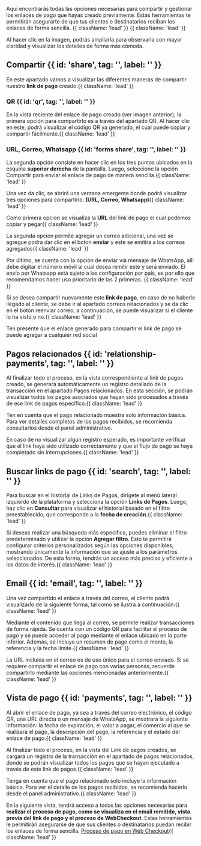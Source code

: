 
<HeroPattern />


Aquí encontrarás todas las opciones necesarias para compartir y gestionar los enlaces de pago que hayas creado previamente. Estas herramientas te permitirán asegurarte de que tus clientes o destinatarios reciban los enlaces de forma sencilla. {{ className: 'lead' }} {{ className: 'lead' }}

<Note>Al hacer clic en la imagen, podrás ampliarla para observarla con mayor claridad y visualizar los detalles de forma más cómoda.</Note>

## Compartir {{ id: 'share', tag: '', label: '' }}

En este apartado vamos a visualizar las diferentes maneras de compartir nuestro **link de pago** creado.{{ className: 'lead' }}

### QR {{ id: 'qr', tag: '', label: '' }}

En la vista reciente del enlace de pago creado (ver imagen anterior), la primera opción para compartirlo es a través del apartado QR. Al hacer clic en este, podrá visualizar el código QR ya generado, el cual puede copiar y compartir fácilmente.{{ className: 'lead' }}

<CenteredContainer>
    <ImageZoom
      src="/Qr_link.webp"
      alt="Qr_link"
      className="w-full h-auto shadow rounded-md my-0 transition-transform duration-300 ease-in-out cursor-pointer hover:scale-110 focus:scale-110" 
    />
</CenteredContainer>

### URL, Correo, Whatsapp {{ id: 'forms share', tag: '', label: '' }}

La segunda opción consiste en hacer clic en los tres puntos ubicados en la esquina **superior derecha** de la pantalla. Luego, seleccione la opción Compartir para enviar el enlace de pago de manera sencilla.{{ className: 'lead' }}


<CenteredContainer>
    <ImageZoom
      src="/Share_link.webp"
      alt="Share_link"
      className="w-full h-auto shadow rounded-md my-0 transition-transform duration-300 ease-in-out cursor-pointer hover:scale-110 focus:scale-110" 
    />
</CenteredContainer>

Una vez da clic, se abrirá una ventana emergente donde podrá visualizar tres opciones para compartirlo. **(URL, Correo, Whatsapp)**{{ className: 'lead' }}

Como primera opcion se visualiza la **URL** del link de pago el cual podemos copiar y pegar{{ className: 'lead' }}


<CenteredContainer>
    <ImageZoom
      src="/Url_link.webp"
      alt="Url_link"
      className="w-full h-auto shadow rounded-md my-0 transition-transform duration-300 ease-in-out cursor-pointer hover:scale-110 focus:scale-110" 
    />
</CenteredContainer>

La segunda opcion permite agregar un correo adicional, una vez se agregue podra dar clic en el boton **enviar** y este se emitira a los correos agregados{{ className: 'lead' }}

<CenteredContainer>
    <ImageZoom
      src="/Email_link.webp"
      alt="Email_link"
      className="w-full h-auto shadow rounded-md my-0 transition-transform duration-300 ease-in-out cursor-pointer hover:scale-110 focus:scale-110" 
    />
</CenteredContainer>

Por último, se cuenta con la opción de enviar vía mensaje de WhatsApp, allí debe digitar el número móvil al cual desea remitir este y será enviado. El envío por Whatsapp está sujeto a las configuración por país, es por ello que recomendamos hacer uso prioritario de las 2 primeras. {{ className: 'lead' }}

<CenteredContainer>
    <ImageZoom
      src="/Wp_link.webp"
      alt="Wp_link"
      className="w-full h-auto shadow rounded-md my-0 transition-transform duration-300 ease-in-out cursor-pointer hover:scale-110 focus:scale-110" 
    />
</CenteredContainer>

Si se desea compartir nuevamente este **link de pago**, en caso de no haberle llegado al cliente, se debe ir al apartado correos relacionados y se da clic en el botón reenviar correo, a continuación, se puede visualizar si el cliente lo ha visto o no.{{ className: 'lead' }}

<Note> Ten presente que el enlace generado para compartir el link de pago se puede agregar a cualquier red social</Note>

## Pagos relacionados {{ id: 'relationship-payments', tag: '', label: '' }}

Al finalizar todo el proceso, en la vista correspondiente al link de pagos creado, se generará automáticamente un registro detallado de la transacción en el apartado Pagos relacionados. En esta sección, se podrán visualizar todos los pagos asociados que hayan sido procesados a través de ese link de pagos específico.{{ className: 'lead' }}

<Note>Ten en cuenta que el pago relacionado muestra solo información básica. Para ver detalles completos de los pagos recibidos, se recomienda consultarlos desde el panel administrativo.</Note>

En caso de no visualizar algún registro esperado, es importante verificar que el link haya sido utilizado correctamente y que el flujo de pago se haya completado sin interrupciones.{{ className: 'lead' }}

## Buscar links de pago {{ id: 'search', tag: '', label: '' }}

Para buscar en el historial de Links de Pagos, dirígete al menú lateral izquierdo de la plataforma y selecciona la opción **Links de Pagos**. Luego, haz clic en **Consultar** para visualizar el historial basado en el filtro preestablecido, que corresponde a la **fecha de creación**.{{ className: 'lead' }}

Si deseas realizar una búsqueda más específica, puedes eliminar el filtro predeterminado y utilizar la opción **Agregar filtro**. Esto te permitirá configurar criterios personalizados según las opciones disponibles, mostrando únicamente la información que se ajuste a los parámetros seleccionados. De esta forma, tendrás un acceso más preciso y eficiente a los datos de interés.{{ className: 'lead' }}

<CenteredContainer>
    <ImageZoom
      src="/Payments/searchPaymentLink.webp"
      alt="Search payment links"
      className="w-full h-auto shadow rounded-md my-0 transition-transform duration-300 ease-in-out cursor-pointer hover:scale-110 focus:scale-110" 
    />
</CenteredContainer>

## Email {{ id: 'email', tag: '', label: '' }}
Una vez compartido el enlace a través del correo, el cliente podrá visualizarlo de la siguiente forma, tal como se ilustra a continuación:{{ className: 'lead' }}

<CenteredContainer>
  <div className='w-full sm:w-1/2 lg:w-1/2 sm:ml-10 sm:mr-6'>
    <ImageZoom
      src="/Email_pay.webp"
      alt="Email pay"
      className="w-full h-auto shadow rounded-md my-0 transition-transform duration-300 ease-in-out cursor-pointer hover:scale-110 focus:scale-110" 
    />
  </div>
</CenteredContainer>

Mediante el contenido que llega al correo, se permite realizar transacciones de forma rápida. Se cuenta con un código QR para facilitar el proceso de pago y se puede acceder al pago mediante el enlace ubicado en la parte inferior. Además, se incluye un resumen de pago como el monto, la referencia y la fecha límite.{{ className: 'lead' }}

<Note>
    La URL incluida en el correo es de uso único para el correo enviado. Si se requiere compartir el enlace de pago con varias personas, recuerde compartirlo mediante las opciones mencionadas anteriormente.{{ className: 'lead' }}
</Note>

## Vista de pago  {{ id: 'payments', tag: '', label: '' }}

Al abrir el enlace de pago, ya sea a través del correo electrónico, el código QR, una URL directa o un mensaje de WhatsApp, se mostrará la siguiente información: la fecha de expiración, el valor a pagar, el comercio al que se realizará el pago, la descripción del pago, la referencia y el estado del enlace de pago.{{ className: 'lead' }}

<CenteredContainer>
    <ImageZoom
      src="/Payment_view.webp"
      alt="Payment view"
      className="w-full h-auto shadow rounded-md my-0 transition-transform duration-300 ease-in-out cursor-pointer hover:scale-110 focus:scale-110" 
    />
</CenteredContainer>

Al finalizar todo el proceso, en la vista del Link de pagos creados, se cargará un registro de la transacción en el apartado de pagos relacionados, donde se podrán visualizar todos los pagos que se hayan ejecutado a través de este link de pagos.{{ className: 'lead' }}

<CenteredContainer>
    <ImageZoom
      src="/View_pay_links.webp"
      alt="View pay links"
      className="w-full h-auto shadow rounded-md my-0 transition-transform duration-300 ease-in-out cursor-pointer hover:scale-110 focus:scale-110" 
    />
</CenteredContainer>

<Note>
    Tenga en cuenta que el pago relacionado solo incluye la información básica. Para ver el detalle de los pagos recibidos, se recomienda hacerlo desde el panel administrativo.{{ className: 'lead' }}
</Note>

En la siguiente vista, tendrá acceso a todas las opciones necesarias para **realizar el proceso de pago, como se visualiza en el email remitido, vista previa del link de pago y el proceso de WebCheckout**. Estas herramientas le permitirán asegurarse de que sus clientes o destinatarios puedan recibir los enlaces de forma sencilla. [Proceso de pago en Web Checkout](/payments/process_pay){{ className: 'lead' }}